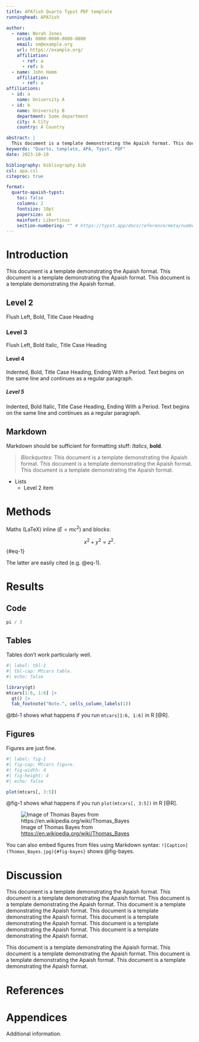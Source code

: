 ```yaml
---
title: APA7ish Quarto Typst PDF template
runninghead: APA7ish

author:
  - name: Norah Jones
    orcid: 0000-0000-0000-0000
    email: sm@example.org
    url: https://example.org/
    affiliation:
      - ref: a
      - ref: b
  - name: John Hamm
    affiliation:
      - ref: a
affiliations:
  - id: a
    name: University A
  - id: b
    name: University B
    department: Some department
    city: A City
    country: A Country

abstract: |
  This document is a template demonstrating the Apaish format. This document is a template demonstrating the Apaish format. This document is a template demonstrating the Apaish format. This document is a template demonstrating the Apaish format. This document is a template demonstrating the Apaish format. This document is a template demonstrating the Apaish format. This document is a template demonstrating the Apaish format. This document is a template demonstrating the Apaish format.
keywords: "Quarto, template, APA, Typst, PDF"
date: 2023-10-10

bibliography: bibliography.bib  
csl: apa.csl
citeproc: true

format:
  quarto-apaish-typst: 
    toc: false
    columns: 2
    fontsize: 10pt
    papersize: a4
    mainfont: Libertinus
    section-numbering: "" # https://typst.app/docs/reference/meta/numbering/
---
```


# Introduction

This document is a template demonstrating the Apaish format. This document is a template demonstrating the Apaish format. This document is a template demonstrating the Apaish format.

## Level 2

Flush Left, Bold, Title Case Heading

### Level 3

Flush Left, Bold Italic, Title Case Heading

#### Level 4

Indented, Bold, Title Case Heading, Ending With a Period. Text begins on the same line and continues as a regular paragraph.

##### Level 5

Indented, Bold Italic, Title Case Heading, Ending With a Period. Text begins on the same line and continues as a regular paragraph.

## Markdown

Markdown should be sufficient for formatting stuff: *Italics*, **bold**.

> *Blockquotes*: This document is a template demonstrating the Apaish format. This document is a template demonstrating the Apaish format. This document is a template demonstrating the Apaish format.

- Lists
  - Level 2 item

# Methods

Maths (LaTeX) inline ($E=mc^2$) and blocks:

$$
x^2 + y^2 = z^2.
$$ {#eq-1}

The latter are easily cited (e.g. @eq-1).

# Results

## Code

```r
pi / 3
```

## Tables

Tables don't work particularly well.

```r
#| label: tbl-1
#| tbl-cap: Mtcars table.
#| echo: false

library(gt)
mtcars[1:6, 1:6] |> 
  gt() |> 
  tab_footnote("Note.", cells_column_labels(1))
```

@tbl-1 shows what happens if you run `mtcars[1:6, 1:6]` in R [@R].

## Figures

Figures are just fine.

```r
#| label: fig-1
#| fig-cap: Mtcars figure.
#| fig-width: 4
#| fig-height: 4
#| echo: false

plot(mtcars[, 3:5])
```

@fig-1 shows what happens if you run `plot(mtcars[, 3:5])` in R [@R].

![Image of Thomas Bayes from <https://en.wikipedia.org/wiki/Thomas_Bayes>](Thomas_Bayes.jpg){#fig-bayes}

You can also embed figures from files using Markdown syntax: `![Caption](Thomas_Bayes.jpg){#fig-bayes}` shows @fig-bayes.

# Discussion

This document is a template demonstrating the Apaish format. This document is a template demonstrating the Apaish format. This document is a template demonstrating the Apaish format. This document is a template demonstrating the Apaish format. This document is a template demonstrating the Apaish format. This document is a template demonstrating the Apaish format. This document is a template demonstrating the Apaish format. This document is a template demonstrating the Apaish format.

This document is a template demonstrating the Apaish format. This document is a template demonstrating the Apaish format. This document is a template demonstrating the Apaish format. This document is a template demonstrating the Apaish format.

# References

::: {#refs}
:::

# Appendices

Additional information.
